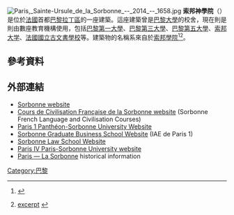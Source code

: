 [[Image:Paris,_Sainte-Ursule_de_la_Sorbonne_--_2014_--_1658.jpg|thumb]]
'''索邦神學院'''（{{lang-fr|Sorbonne}}）是位於[[法國|法國]]首都[[巴黎|巴黎]][[拉丁區|拉丁區]]的一座建築。這座建築曾是[[巴黎大學|巴黎大學]]的校舍，現在則是則由數座教育機構使用，包括[[巴黎第一大學|巴黎第一大學]]、[[巴黎第三大學|巴黎第三大學]]、[[巴黎第五大學|巴黎第五大學]]、[[索邦大学|索邦大学]]、[[法國國立古文書學校|法國國立古文書學校]]等。建築物的名稱系來自於[[索邦學院|索邦學院]]<ref>{{cite book |url=http://books.google.com.hk/books?id=rt6SPvwAbCwC&pg=PA80&dq=Coll%C3%A8ge+de+Sorbonne&hl=en |title=English Literature - William Henry Schofield |publisher=BiblioLife |date=2009-01-31 |accessdate=2012-02-16 |archive-date=2019-06-29 |archive-url=https://web.archive.org/web/20190629113246/https://books.google.com.hk/books?id=rt6SPvwAbCwC&pg=PA80&dq=Coll%C3%A8ge+de+Sorbonne&hl=en |dead-url=no }}</ref><ref>{{cite book |title=[[A_History_of_the_University_in_Europe|A History of the University in Europe: Volume 1, Universities in the Middle Ages]] |author=Hilde de Ridder-Symoens |publisher=Cambridge University Press |date=2003-10-16 |isbn=9780521541138}}[http://books.google.com.hk/books?id=5Z1VBEbF0HAC&pg=PA214&dq=les+origines+du+college+de+sorbonne&hl=en&redir_esc=y#v=onepage&q=les%20origines%20du%20college%20de%20sorbonne&f=false excerpt] {{Wayback|url=http://books.google.com.hk/books?id=5Z1VBEbF0HAC&pg=PA214&dq=les+origines+du+college+de+sorbonne&hl=en&redir_esc=y#v=onepage&q=les%20origines%20du%20college%20de%20sorbonne&f=false |date=20190401180611 }}</ref>。

==參考資料==
{{Reflist}}

==外部連結==
{{Commons category|La Sorbonne}}
* [https://web.archive.org/web/20160418225509/http://www.sorbonne.fr/ Sorbonne website] {{Fr icon}}
* [https://web.archive.org/web/20111102044139/http://www.ccfs-sorbonne.fr/sommaire.php3?lang=en Cours de Civilisation Française de la Sorbonne website] (Sorbonne French Language and Civilisation Courses)
* [http://www.univ-paris1.fr/ Paris 1 Panthéon-Sorbonne University Website]
* [https://web.archive.org/web/20090718204349/http://iae.univ-paris1.fr/en/ Sorbonne Graduate Business School Website] (IAE de Paris 1)
* [http://www.univ-paris1.fr/ufr/eds/ Sorbonne Law School Website] {{Wayback|url=http://www.univ-paris1.fr/ufr/eds/ |date=20180122231957 }}
* [https://web.archive.org/web/20110228221755/http://www.paris-sorbonne.fr/ Paris IV Paris-Sorbonne University website]
* [https://web.archive.org/web/20150118161027/http://www.pariserve.tm.fr/English/paris/quartierlatin/sorbonne.htm Paris — La Sorbonne] historical information

{{巴黎名胜}}

[[Category:巴黎|Category:巴黎]]